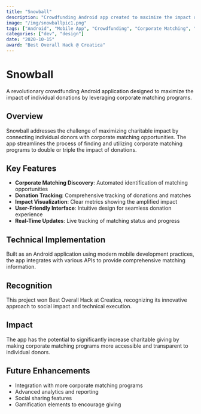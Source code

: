 ```yaml
---
title: "Snowball"
description: "Crowdfunding Android app created to maximize the impact of individual donations by taking advantage of corporate matching programs."
image: "/img/snowballpic1.png"
tags: ["Android", "Mobile App", "Crowdfunding", "Corporate Matching", "Social Impact", "Kotlin", "Firebase"]
categories: ["dev", "design"]
date: "2020-10-15"
award: "Best Overall Hack @ Creatica"
---
```


# Snowball

A revolutionary crowdfunding Android application designed to maximize the impact of individual donations by leveraging corporate matching programs.

## Overview

Snowball addresses the challenge of maximizing charitable impact by connecting individual donors with corporate matching opportunities. The app streamlines the process of finding and utilizing corporate matching programs to double or triple the impact of donations.

## Key Features

- **Corporate Matching Discovery**: Automated identification of matching opportunities
- **Donation Tracking**: Comprehensive tracking of donations and matches
- **Impact Visualization**: Clear metrics showing the amplified impact
- **User-Friendly Interface**: Intuitive design for seamless donation experience
- **Real-Time Updates**: Live tracking of matching status and progress

## Technical Implementation

Built as an Android application using modern mobile development practices, the app integrates with various APIs to provide comprehensive matching information.

## Recognition

This project won Best Overall Hack at Creatica, recognizing its innovative approach to social impact and technical execution.

## Impact

The app has the potential to significantly increase charitable giving by making corporate matching programs more accessible and transparent to individual donors.

## Future Enhancements

- Integration with more corporate matching programs
- Advanced analytics and reporting
- Social sharing features
- Gamification elements to encourage giving 